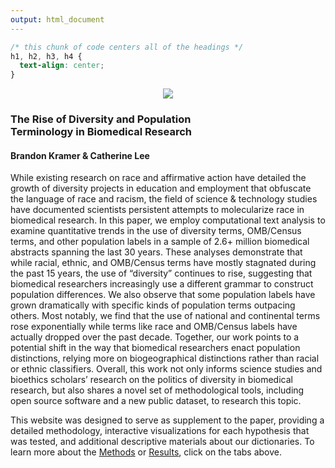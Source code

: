 ```yaml
---
output: html_document
---
```


```css
/* this chunk of code centers all of the headings */
h1, h2, h3, h4 {
  text-align: center;
}
```

<center>

![](/./description_files/network-labels-new.png)

</center>

### The Rise of Diversity and Population <br/> Terminology in Biomedical Research
#### Brandon Kramer & Catherine Lee

While existing research on race and affirmative action have detailed the growth of diversity projects in education and employment that obfuscate the language of race and racism, the field of science & technology studies have documented scientists persistent attempts to molecularize race in biomedical research. In this paper, we employ computational text analysis to examine quantitative trends in the use of diversity terms, OMB/Census terms, and other population labels in a sample of 2.6+ million biomedical abstracts spanning the last 30 years. These analyses demonstrate that while racial, ethnic, and OMB/Census terms have mostly stagnated during the past 15 years, the use of “diversity” continues to rise, suggesting that biomedical researchers increasingly use a different grammar to construct population differences. We also observe that some population labels have grown dramatically with specific kinds of population terms outpacing others. Most notably, we find that the use of national and continental terms rose exponentially while terms like race and OMB/Census labels have actually dropped over the past decade. Together, our work points to a potential shift in the way that biomedical researchers enact population distinctions, relying more on biogeographical distinctions rather than racial or ethnic classifiers. Overall, this work not only informs science studies and bioethics scholars’ research on the politics of diversity in biomedical research, but also shares a novel set of methodological tools, including open source software and a new public dataset, to research this topic.  

This website was designed to serve as supplement to the paper, providing a detailed methodology, interactive visualizations for each hypothesis that was tested, and additional descriptive materials about our dictionaries. To learn more about the [Methods](/methods/) or [Results](/results/), click on the tabs above. 










